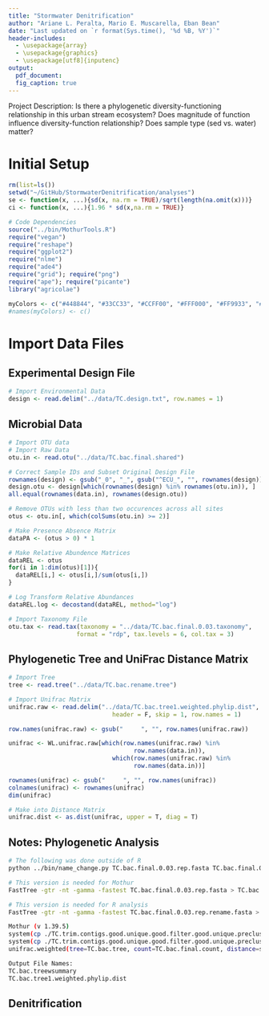```yaml
---
title: "Stormwater Denitrification"
author: "Ariane L. Peralta, Mario E. Muscarella, Eban Bean"
date: "Last updated on `r format(Sys.time(), '%d %B, %Y')`"
header-includes:
  - \usepackage{array}
  - \usepackage{graphics}
  - \usepackage[utf8]{inputenc}
output:
  pdf_document:
  fig_caption: true
---
```


Project Description:
Is there a phylogenetic diversity-functioning relationship in this urban stream ecosystem? 
Does magnitude of function influence diversity-function relationship?
Does sample type (sed vs. water) matter?


# Initial Setup
```r
rm(list=ls())
setwd("~/GitHub/StormwaterDenitrification/analyses")
se <- function(x, ...){sd(x, na.rm = TRUE)/sqrt(length(na.omit(x)))}
ci <- function(x, ...){1.96 * sd(x,na.rm = TRUE)}

# Code Dependencies
source("../bin/MothurTools.R")
require("vegan")
require("reshape")
require("ggplot2")
require("nlme")
require("ade4")
require("grid"); require("png")
require("ape"); require("picante")
library("agricolae")

myColors <- c("#448844", "#33CC33", "#CCFF00", "#FFF000", "#FF9933", "#A9A9A9")
#names(myColors) <- c()
```

# Import Data Files
## Experimental Design File
```r
# Import Environmental Data
design <- read.delim("../data/TC.design.txt", row.names = 1)
```

## Microbial Data
```r
# Import OTU data
# Import Raw Data
otu.in <- read.otu("../data/TC.bac.final.shared")

# Correct Sample IDs and Subset Original Design File
rownames(design) <- gsub("_0", "_", gsub("^ECU_", "", rownames(design)))
design.otu <- design[which(rownames(design) %in% rownames(otu.in)), ]
all.equal(rownames(data.in), rownames(design.otu))

# Remove OTUs with less than two occurences across all sites
otus <- otu.in[, which(colSums(otu.in) >= 2)]

# Make Presence Absence Matrix
dataPA <- (otus > 0) * 1

# Make Relative Abundence Matrices
dataREL <- otus
for(i in 1:dim(otus)[1]){
  dataREL[i,] <- otus[i,]/sum(otus[i,])
}

# Log Transform Relative Abundances
dataREL.log <- decostand(dataREL, method="log")

# Import Taxonomy File
otu.tax <- read.tax(taxonomy = "../data/TC.bac.final.0.03.taxonomy",
                   format = "rdp", tax.levels = 6, col.tax = 3)
```

## Phylogenetic Tree and UniFrac Distance Matrix
```r
# Import Tree
tree <- read.tree("../data/TC.bac.rename.tree")

# Import Unifrac Matrix
unifrac.raw <- read.delim("../data/TC.bac.tree1.weighted.phylip.dist",
                             header = F, skip = 1, row.names = 1)

row.names(unifrac.raw) <- gsub("     ", "", row.names(unifrac.raw))

unifrac <- WL.unifrac.raw[which(row.names(unifrac.raw) %in%
                                   row.names(data.in)),
                             which(row.names(unifrac.raw) %in%
                                   row.names(data.in))]

rownames(unifrac) <- gsub("     ", "", row.names(unifrac))
colnames(unifrac) <- rownames(unifrac)
dim(unifrac)

# Make into Distance Matrix
unifrac.dist <- as.dist(unifrac, upper = T, diag = T)
```

## Notes: Phylogenetic Analysis
```sh
# The following was done outside of R
python ../bin/name_change.py TC.bac.final.0.03.rep.fasta TC.bac.final.0.03.rep.rename.fasta

# This version is needed for Mothur
FastTree -gtr -nt -gamma -fastest TC.bac.final.0.03.rep.fasta > TC.bac.rename.tree

# This version is needed for R analysis
FastTree -gtr -nt -gamma -fastest TC.bac.final.0.03.rep.rename.fasta > TC.bac.rename.tree

Mothur (v 1.39.5)
system(cp ./TC.trim.contigs.good.unique.good.filter.good.unique.precluster.pick.pick.opti_mcc.unique_list.0.03.rep.fasta ./TC.bac.final.0.03.rep.fasta)
system(cp ./TC.trim.contigs.good.unique.good.filter.good.unique.precluster.pick.pick.opti_mcc.unique_list.0.03.rep.count_table ./TC.bac.final.count)
unifrac.weighted(tree=TC.bac.tree, count=TC.bac.final.count, distance=square, processors=8)

Output File Names:
TC.bac.treewsummary
TC.bac.tree1.weighted.phylip.dist
```

## Denitrification


